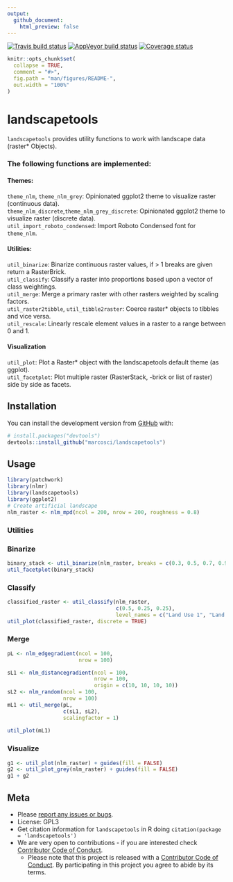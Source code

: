 ```yaml
---
output:
  github_document:
    html_preview: false
---
```

[![Travis build status](https://travis-ci.org/marcosci/landscapetools.svg?branch=master)](https://travis-ci.org/marcosci/landscapetools)
[![AppVeyor build status](https://ci.appveyor.com/api/projects/status/github/marcosci/landscapetools?branch=master&svg=true)](https://ci.appveyor.com/project/marcosci/landscapetools)
  [![Coverage status](https://codecov.io/gh/marcosci/landscapetools/branch/master/graph/badge.svg)](https://codecov.io/github/marcosci/landscapetools?branch=master)
  
<!-- README.md is generated from README.Rmd. Please edit that file -->

```r
knitr::opts_chunk$set(
  collapse = TRUE,
  comment = "#>",
  fig.path = "man/figures/README-",
  out.width = "100%"
)
```
# landscapetools

`landscapetools` provides utility functions to work with landscape data (raster* 
Objects). 


### The following functions are implemented:

#### Themes:

`theme_nlm`, `theme_nlm_grey`: Opinionated ggplot2 theme to visualize raster (continuous data).<br/>
`theme_nlm_discrete`,`theme_nlm_grey_discrete`: Opinionated ggplot2 theme to visualize raster (discrete data).<br/>
`util_import_roboto_condensed`: Import Roboto Condensed font for `theme_nlm`.<br/>

#### Utilities:

`util_binarize`: Binarize continuous raster values, if > 1 breaks are given return a RasterBrick.<br/>
`util_classify`:  Classify a raster into proportions based upon a vector of class weightings.<br/>
`util_merge`: Merge a primary raster with other rasters weighted by scaling factors.<br/>
`util_raster2tibble`, `util_tibble2raster`: Coerce raster* objects to tibbles and vice versa.<br/>
`util_rescale`: Linearly rescale element values in a raster to a range between 0 and 1.<br/>

#### Visualization

`util_plot`: Plot a Raster* object with the landscapetools default theme (as ggplot).<br/>
`util_facetplot`: Plot multiple raster (RasterStack, -brick or list of raster) side by side as facets.<br/>


## Installation

You can install the development version from [GitHub](https://github.com/) with:

``` r
# install.packages("devtools")
devtools::install_github("marcosci/landscapetools")
```

## Usage

```r
library(patchwork)
library(nlmr)
library(landscapetools)
library(ggplot2)
# Create artificial landscape
nlm_raster <- nlm_mpd(ncol = 200, nrow = 200, roughness = 0.8)
```


### Utilities

### Binarize

```r
binary_stack <- util_binarize(nlm_raster, breaks = c(0.3, 0.5, 0.7, 0.9))
util_facetplot(binary_stack)
```

### Classify

```r
classified_raster <- util_classify(nlm_raster,
                                   c(0.5, 0.25, 0.25),
                                   level_names = c("Land Use 1", "Land Use 2", "Land Use 3"))
util_plot(classified_raster, discrete = TRUE)
```

### Merge

```r
pL <- nlm_edgegradient(ncol = 100,
                       nrow = 100)

sL1 <- nlm_distancegradient(ncol = 100,
                            nrow = 100,
                            origin = c(10, 10, 10, 10))
sL2 <- nlm_random(ncol = 100,
                  nrow = 100)
mL1 <- util_merge(pL,
                  c(sL1, sL2),
                  scalingfactor = 1)
  
util_plot(mL1)
```

### Visualize

```r
g1 <- util_plot(nlm_raster) + guides(fill = FALSE)
g2 <- util_plot_grey(nlm_raster) + guides(fill = FALSE)
g1 + g2
```

## Meta

* Please [report any issues or bugs](https://github.com/marcosci/landscapetools/issues/new/).
* License: GPL3
* Get citation information for `landscapetools` in R doing `citation(package = 'landscapetools')`
* We are very open to contributions - if you are interested check [Contributor Code of Conduct](CONTRIBUTING.md).
    * Please note that this project is released with a [Contributor Code of Conduct](CONDUCT.md). By participating in this project you agree to abide by its terms.
